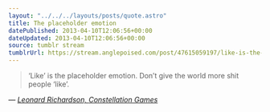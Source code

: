 ```yaml
---
layout: "../../../layouts/posts/quote.astro"
title: The placeholder emotion
datePublished: 2013-04-10T12:06:56+00:00
dateUpdated: 2013-04-10T12:06:56+00:00
source: tumblr stream
tumblrUrl: https://stream.anglepoised.com/post/47615059197/like-is-the-placeholder-emotion-dont-give-the
---
```


> &lsquo;Like&rsquo; is the placeholder emotion. Don&rsquo;t give the world more shit people &#8216;like&rsquo;.

— <cite>[Leonard Richardson, _Constellation Games_](https://www.goodreads.com/en/book/show/13063050)</cite>
